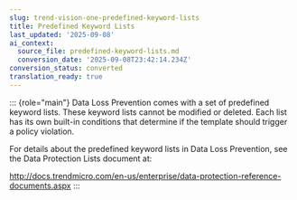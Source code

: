 ```yaml
---
slug: trend-vision-one-predefined-keyword-lists
title: Predefined Keyword Lists
last_updated: '2025-09-08'
ai_context:
  source_file: predefined-keyword-lists.md
  conversion_date: '2025-09-08T23:42:14.234Z'
conversion_status: converted
translation_ready: true
---
```


::: {role="main"}
Data Loss Prevention comes with a set of predefined keyword lists. These keyword lists cannot be modified or deleted. Each list has its own built-in conditions that determine if the template should trigger a policy violation.

For details about the predefined keyword lists in Data Loss Prevention, see the Data Protection Lists document at:

<http://docs.trendmicro.com/en-us/enterprise/data-protection-reference-documents.aspx>
:::
